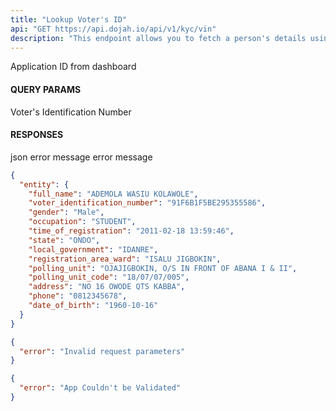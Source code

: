 ```yaml
---
title: "Lookup Voter's ID"
api: "GET https://api.dojah.io/api/v1/kyc/vin"
description: "This endpoint allows you to fetch a person's details using the Voter's Identification Number of the Individual."
---
```


<ParamField header="AppId" type="string" required>
  Application ID from dashboard
</ParamField>

#### QUERY PARAMS

<ParamField query="vin" type="string" required>
 Voter's Identification Number
</ParamField>



#### RESPONSES

<ResponseField name="200" type="json">
 json
</ResponseField>

<ResponseField name="400" type="Object">
  <Expandable title="properties">
    <ResponseField name="error" type="string">
      error message
    </ResponseField>

  </Expandable>
</ResponseField>

<ResponseField name="401" type="Object">
  <Expandable title="properties">
    <ResponseField name="error" type="string">
      error message
    </ResponseField>

  </Expandable>
</ResponseField>


<ResponseExample>

```json 200
{
  "entity": {
    "full_name": "ADEMOLA WASIU KOLAWOLE",
    "voter_identification_number": "91F6B1F5BE295355586",
    "gender": "Male",
    "occupation": "STUDENT",
    "time_of_registration": "2011-02-18 13:59:46",
    "state": "ONDO",
    "local_government": "IDANRE",
    "registration_area_ward": "ISALU JIGBOKIN",
    "polling_unit": "OJAJIGBOKIN, O/S IN FRONT OF ABANA I & II",
    "polling_unit_code": "18/07/07/005",
    "address": "NO 16 OWODE QTS KABBA",
    "phone": "0812345678",
    "date_of_birth": "1960-10-16"
  }
}
```

```json 400
{
  "error": "Invalid request parameters"
}
```

```json 401
{
  "error": "App Couldn't be Validated"
}
```


</ResponseExample>

